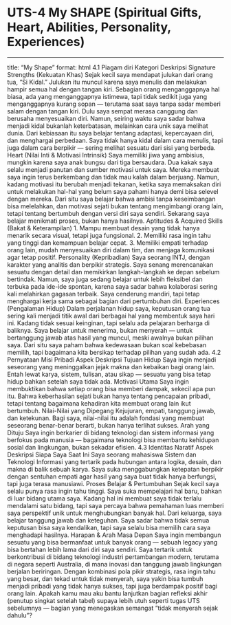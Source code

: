 # UTS-4 My SHAPE (Spiritual Gifts, Heart, Abilities, Personality, Experiences)

---
title: "My Shape"
format: html
4.1 Piagam diri
Kategori	Deskripsi
Signature Strengths (Kekuatan Khas)	Sejak kecil saya mendapat julukan dari orang tua, “Si Kidal.” Julukan itu muncul karena saya menulis dan melakukan hampir semua hal dengan tangan kiri. Sebagian orang menganggapnya hal biasa, ada yang menganggapnya istimewa, tapi tidak sedikit juga yang menganggapnya kurang sopan — terutama saat saya tanpa sadar memberi salam dengan tangan kiri. Dulu saya sempat merasa canggung dan berusaha menyesuaikan diri. Namun, seiring waktu saya sadar bahwa menjadi kidal bukanlah keterbatasan, melainkan cara unik saya melihat dunia. Dari kebiasaan itu saya belajar tentang adaptasi, kepercayaan diri, dan menghargai perbedaan. Saya tidak hanya kidal dalam cara menulis, tapi juga dalam cara berpikir — sering melihat sesuatu dari sisi yang berbeda.
Heart (Nilai Inti & Motivasi Intrinsik)	Saya memiliki jiwa yang ambisius, mungkin karena saya anak bungsu dari tiga bersaudara. Dua kakak saya selalu menjadi panutan dan sumber motivasi untuk saya. Mereka membuat saya ingin terus berkembang dan tidak mau kalah dalam berjuang. Namun, kadang motivasi itu berubah menjadi tekanan, ketika saya memaksakan diri untuk melakukan hal-hal yang belum saya pahami hanya demi bisa selevel dengan mereka. Dari situ saya belajar bahwa ambisi tanpa keseimbangan bisa melelahkan, dan motivasi sejati bukan tentang mengimbangi orang lain, tetapi tentang bertumbuh dengan versi diri saya sendiri. Sekarang saya belajar menikmati proses, bukan hanya hasilnya.
Aptitudes & Acquired Skills (Bakat & Keterampilan)	1. Mampu membuat desain yang tidak hanya menarik secara visual, tetapi juga fungsional.
2. Memiliki rasa ingin tahu yang tinggi dan kemampuan belajar cepat.
3. Memiliki empati terhadap orang lain, mudah menyesuaikan diri dalam tim, dan menjaga komunikasi agar tetap positif.
Personality (Kepribadian)	Saya seorang INTJ, dengan karakter yang analitis dan berpikir strategis. Saya senang merencanakan sesuatu dengan detail dan memikirkan langkah-langkah ke depan sebelum bertindak. Namun, saya juga sedang belajar untuk lebih fleksibel dan terbuka pada ide-ide spontan, karena saya sadar bahwa kolaborasi sering kali melahirkan gagasan terbaik. Saya cenderung mandiri, tapi tetap menghargai kerja sama sebagai bagian dari pertumbuhan diri.
Experiences (Pengalaman Hidup)	Dalam perjalanan hidup saya, keputusan orang tua sering kali menjadi titik awal dari berbagai hal yang membentuk saya hari ini. Kadang tidak sesuai keinginan, tapi selalu ada pelajaran berharga di baliknya. Saya belajar untuk menerima, bukan menyerah — untuk bertanggung jawab atas hasil yang muncul, meski awalnya bukan pilihan saya. Dari situ saya paham bahwa kedewasaan bukan soal kebebasan memilih, tapi bagaimana kita bersikap terhadap pilihan yang sudah ada.
4.2 Pernyataan Misi Pribadi
Aspek	Deskripsi
Tujuan Hidup	Saya ingin menjadi seseorang yang meninggalkan jejak makna dan kebaikan bagi orang lain. Entah lewat karya, sistem, tulisan, atau sikap — sesuatu yang bisa tetap hidup bahkan setelah saya tidak ada.
Motivasi Utama	Saya ingin membuktikan bahwa setiap orang bisa memberi dampak, sekecil apa pun itu. Bahwa keberhasilan sejati bukan hanya tentang pencapaian pribadi, tetapi tentang bagaimana kehadiran kita membuat orang lain ikut bertumbuh.
Nilai-Nilai yang Dipegang	Kejujuran, empati, tanggung jawab, dan ketekunan. Bagi saya, nilai-nilai itu adalah fondasi yang membuat seseorang benar-benar berarti, bukan hanya terlihat sukses.
Arah yang Dituju	Saya ingin berkarier di bidang teknologi dan sistem informasi yang berfokus pada manusia — bagaimana teknologi bisa membantu kehidupan sosial dan lingkungan, bukan sekadar efisien.
4.3 Identitas Naratif
Aspek	Deskripsi
Siapa Saya Saat Ini	Saya seorang mahasiswa Sistem dan Teknologi Informasi yang tertarik pada hubungan antara logika, desain, dan makna di balik sebuah karya. Saya suka menggabungkan ketepatan berpikir dengan sentuhan empati agar hasil yang saya buat tidak hanya berfungsi, tapi juga terasa manusiawi.
Proses Belajar & Pertumbuhan	Sejak kecil saya selalu punya rasa ingin tahu tinggi. Saya suka mempelajari hal baru, bahkan di luar bidang utama saya. Kadang hal ini membuat saya tidak terlalu mendalami satu bidang, tapi saya percaya bahwa pemahaman luas memberi saya perspektif unik untuk menghubungkan banyak hal. Dari keluarga, saya belajar tanggung jawab dan keteguhan. Saya sadar bahwa tidak semua keputusan bisa saya kendalikan, tapi saya selalu bisa memilih cara saya menghadapi hasilnya.
Harapan & Arah Masa Depan	Saya ingin membangun sesuatu yang bisa bermanfaat untuk banyak orang — sebuah legacy yang bisa bertahan lebih lama dari diri saya sendiri. Saya tertarik untuk berkontribusi di bidang teknologi industri pertambangan modern, terutama di negara seperti Australia, di mana inovasi dan tanggung jawab lingkungan berjalan beriringan. Dengan kombinasi pola pikir strategis, rasa ingin tahu yang besar, dan tekad untuk tidak menyerah, saya yakin bisa tumbuh menjadi pribadi yang tidak hanya sukses, tapi juga berdampak positif bagi orang lain.
Apakah kamu mau aku bantu lanjutkan bagian refleksi akhir (penutup singkat setelah tabel) supaya lebih utuh seperti tugas UTS sebelumnya — bagian yang menegaskan semangat “tidak menyerah sejak dahulu”?
